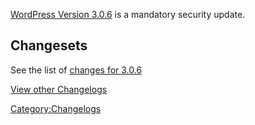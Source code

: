 [[Version_3.0.6|WordPress Version 3.0.6]] is a mandatory security update.

==Changesets==

See the list of [http://core.trac.wordpress.org/query?milestone=3.0.6 changes for 3.0.6]


[[WordPress Versions|View other Changelogs]]

[[Category:Changelogs]]